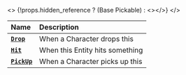 
<>
	{!props.hidden_reference ? (<ReferenceLink href="scripting-reference/classes/base-classes/pickable">Base Pickable</ReferenceLink>) : <></>}
</>


| **Name** | **Description** |
| :--- | :--- |
| [**`Drop`**](/docs/scripting-reference/classes/base-classes/pickable#drop) | When a Character drops this |
| [**`Hit`**](/docs/scripting-reference/classes/base-classes/pickable#hit) | When this Entity hits something |
| [**`PickUp`**](/docs/scripting-reference/classes/base-classes/pickable#pickup) | When a Character picks up this |